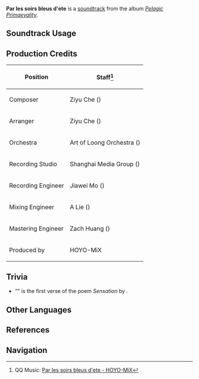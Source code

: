 {{Soundtrack Infobox
|image          = Pelagic Primaevality.png
|album          = Pelagic Primaevality
|disc           = 2
|number         = 60
|featured       =
|featured2      =
|featured3      =
|featured_disc  =
|featured_disc2 =
|featured_disc3 =
|youtube_id     = be6jchNPoQ8
|spotify_id     = 1e95HXSuAWn87OqXhHYDQB
|previous       = Gymnopedies of Lune
|next           = Les rivieres aeriennes
}}
'''Par les soirs bleus d'ete''' is a [[soundtrack]] from the album ''[[Pelagic Primaevality]]''.

==Soundtrack Usage==
{{Soundtrack Usage
|quest    = 
|location = Central Laboratory Ruins
|domain   = 
}}

==Production Credits==
{| class="wikitable"
! Position
! Staff<ref>QQ Music: [https://y.qq.com/n/ryqq/songDetail/003NTuvP25kKMa {{zh|蔚蓝一梦}} Par les soirs bleus d'ete - HOYO-MiX]</ref>
|-
| Composer
| Ziyu Che ({{zh|车子玉}})
|-
| Arranger
| Ziyu Che ({{zh|车子玉}})
|-
| Orchestra
| Art of Loong Orchestra ({{zh|龙之艺交响乐团}})
|-
| Recording Studio
| Shanghai Media Group ({{zh|上海广播大厦}})
|-
| Recording Engineer
| Jiawei Mo ({{zh|莫家伟}})
|-
| Mixing Engineer
| A Lie ({{zh|阿烈}})
|-
| Mastering Engineer
| Zach Huang ({{zh|黄巍}})
|-
| Produced by
| HOYO-MiX
|}

==Trivia==
*"{{Fr|Par les soirs bleus d'été}}" is the first verse of the poem ''Sensation'' by {{w|Arthur Rimbaud}}.

==Other Languages==
{{Other Languages
|en       = Par les soirs bleus d'ete
|en_lang  = fr
|en_tl    = On the Blue Summer Evenings
|zhs      = 蔚蓝―梦
|zhs_rm   = Wèilán Yī Mèng
|zht      = 蔚藍一夢
|zht_rm   = Wèilán Yī Mèng
|zh_tl    = An Azure Dream
|ja       = 夏の青い夜に
|ja_rm    = Natsu no Aoi Yoru ni
|ja_tl    = On a Blue Summer Night
}}

==References==
{{Reflist}}

==Navigation==
{{Soundtrack Navbox|Pelagic Primaevality}}